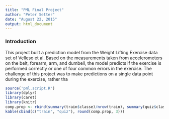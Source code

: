 ```yaml
---
title: "PML Final Project"
author: "Peter Setter"
date: "August 22, 2015"
output: html_document
---
```

### Introduction
This project built a prediction model from the Weight Lifting Exercise data set of Velleso et al. Based on the measurements taken from accelerometers on the belt, forearm, arm, and dumbell, the model predicts if the exercise is performed correctly or one of four common errors in the exercise. The challenge of this project was to make predictions on a single data point during the exercise, rather tha


```r
source('pml.script.R')
library(dplyr)
library(caret)
library(knitr)
comp.prop <- rbind(summary(train$classe)/nrow(train), summary(quiz$classe)/nrow(quiz)) 
kable(cbind(c("train", "quiz"), round(comp.prop, 3)))
```
